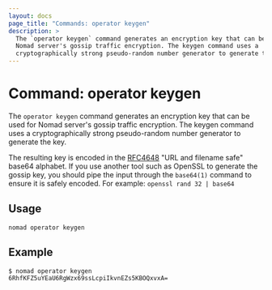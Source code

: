 ```yaml
---
layout: docs
page_title: "Commands: operator keygen"
description: >
  The `operator keygen` command generates an encryption key that can be used for
  Nomad server's gossip traffic encryption. The keygen command uses a
  cryptographically strong pseudo-random number generator to generate the key.
---
```


# Command: operator keygen

The `operator keygen` command generates an encryption key that can be used for
Nomad server's gossip traffic encryption. The keygen command uses a
cryptographically strong pseudo-random number generator to generate the key.

The resulting key is encoded in the [RFC4648] "URL and filename safe" base64
alphabet. If you use another tool such as OpenSSL to generate the gossip key,
you should pipe the input through the `base64(1)` command to ensure it is
safely encoded. For example: `openssl rand 32 | base64`

## Usage

```plaintext
nomad operator keygen
```

## Example

```shell-session
$ nomad operator keygen
6RhfKFZ5uYEaU6RgWzx69ssLcpiIkvnEZs5KBOQxvxA=
```

[rfc4648]: https://tools.ietf.org/html/rfc4648#section-5
